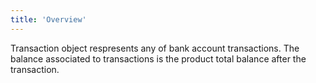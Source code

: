 ```yaml
---
title: 'Overview'
---
```

Transaction object respresents any of bank account transactions. The balance associated to transactions is the product total balance after the transaction.